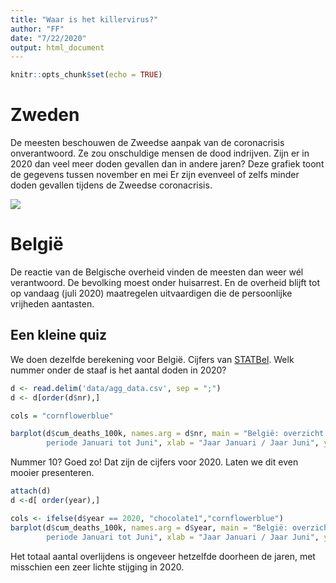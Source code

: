 ```yaml
---
title: "Waar is het killervirus?"
author: "FF"
date: "7/22/2020"
output: html_document
---
```


```r
knitr::opts_chunk$set(echo = TRUE)
```

# Zweden

De meesten beschouwen de Zweedse aanpak van de coronacrisis onverantwoord. Ze zou onschuldige mensen de dood indrijven. Zijn er in 2020 dan veel meer doden gevallen dan in andere jaren? Deze grafiek toont de gegevens tussen november en mei Er zijn evenveel of zelfs minder doden gevallen tijdens de Zweedse coronacrisis.


![](img/EdZnH_mXYAMwswX.jpg)

# België

De reactie van de Belgische overheid vinden de meesten dan weer wél verantwoord. De bevolking moest onder huisarrest. En de overheid blijft tot op vandaag (juli 2020) maatregelen uitvaardigen die de persoonlijke vrijheden aantasten. 

## Een kleine quiz

We doen dezelfde berekening voor België. Cijfers van [STATBel](https://statbel.fgov.be/en/open-data/number-deaths-day-sex-district-age).  Welk nummer onder de staaf is het aantal doden in 2020? 
```r
d <- read.delim('data/agg_data.csv', sep = ";")
d <- d[order(d$nr),]   

cols = "cornflowerblue"

barplot(d$cum_deaths_100k, names.arg = d$nr, main = "België: overzicht sterftecijfers (alle oorzaken) afgelopen 12 jaar 
        periode Januari tot Juni", xlab = "Jaar Januari / Jaar Juni", ylab="Overlijdens per 100,000", space=0.5, ylim=c(0, 650) , col = cols, border = NA, cex.names=1)
```

Nummer 10? Goed zo! Dat zijn de cijfers voor 2020. Laten we dit even mooier presenteren.

```r

attach(d)
d <-d[ order(year),] 

cols <- ifelse(d$year == 2020, "chocolate1","cornflowerblue")
barplot(d$cum_deaths_100k, names.arg = d$year, main = "België: overzicht sterftecijfers (alle oorzaken) afgelopen 12 jaar 
        periode Januari tot Juni", xlab = "Jaar Januari / Jaar Juni", ylab="Overlijdens per 100,000", space=0.5, ylim=c(0, 650) , col = cols, border = NA, cex.names=0.6)
```

Het totaal aantal overlijdens is ongeveer hetzelfde doorheen de jaren, met misschien een zeer lichte stijging in 2020. 

